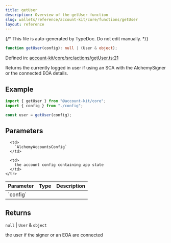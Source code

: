 ```yaml
---
title: getUser
description: Overview of the getUser function
slug: wallets/reference/account-kit/core/functions/getUser
layout: reference
---
```


{/* This file is auto-generated by TypeDoc. Do not edit manually. */}

```ts
function getUser(config): null | (User & object);
```

Defined in: [account-kit/core/src/actions/getUser.ts:21](https://github.com/alchemyplatform/aa-sdk/blob/c1a84188d03473acac2fdb49fb7cd7fdba73169b/account-kit/core/src/actions/getUser.ts#L21)

Returns the currently logged in user if using an SCA with the AlchemySigner
or the connected EOA details.

## Example

```ts
import { getUser } from "@account-kit/core";
import { config } from "./config";

const user = getUser(config);
```

## Parameters

<table>
  <thead>
    <tr>
      <th align="left">Parameter</th>
      <th align="left">Type</th>
      <th align="left">Description</th>
    </tr>
  </thead>

  <tbody>
    <tr>
      <td>
        `config`
      </td>

      <td>
        `AlchemyAccountsConfig`
      </td>

      <td>
        the account config containing app state
      </td>
    </tr>

  </tbody>
</table>

## Returns

`null` | `User` & `object`

the user if the signer or an EOA are connected
